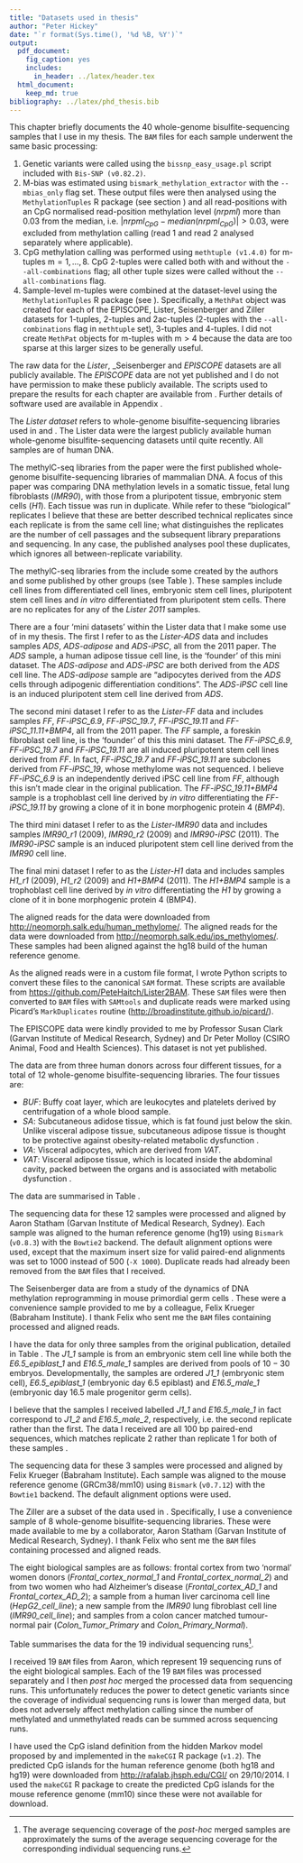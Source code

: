 ```yaml
---
title: "Datasets used in thesis"
author: "Peter Hickey"
date: "`r format(Sys.time(), '%d %B, %Y')`"
output:
  pdf_document:
    fig_caption: yes
    includes:
      in_header: ../latex/header.tex
  html_document:
    keep_md: true
bibliography: ../latex/phd_thesis.bib
---
```


\chapter{Datasets used in thesis}\label{chap:datasets}

\section{Overview of data processing}

This chapter briefly documents the 40 whole-genome bisulfite-sequencing samples that I use in my thesis. The `BAM` files for each sample underwent the same basic processing:

1. Genetic variants were called using the `bissnp_easy_usage.pl` script included with `Bis-SNP (v0.82.2)`.
2. M-bias was estimated using `bismark_methylation_extractor` with the `--mbias_only` flag set. These output files were then analysed using the  `MethylationTuples` R package (see section \ref{sec:MethylationTuples}) and all read-positions with an CpG normalised read-position methylation level ($nrpml$) more than $0.03$ from the median, i.e. $|nrpml_{CpG} - median(nrpml_{CpG})| > 0.03$, were excluded from methylation calling (read 1 and read 2 analysed separately where applicable).
3. CpG methylation calling was performed using `methtuple (v1.4.0)` for m-tuples $\text{m} = 1, \ldots, 8$. CpG 2-tuples were called both with and without the `--all-combinations` flag; all other tuple sizes were called without the `--all-combinations` flag.
4. Sample-level m-tuples were combined at the dataset-level using the `MethylationTuples` R package (see \ref{sec:MethylationTuples}). Specifically, a `MethPat` object was created for each of the EPISCOPE, Lister, Seisenberger and Ziller datasets for 1-tuples, 2-tuples and 2ac-tuples (2-tuples with the  `--all-combinations` flag in `methtuple` set), 3-tuples and 4-tuples. I did not create `MethPat` objects for m-tuples with $\text{m} > 4$ because the data are too sparse at this larger sizes to be generally useful.

The raw data for the _Lister_, _Seisenberger and _EPISCOPE_ datasets are all publicly available. The _EPISCOPE_ data are not yet published and I do not have permission to make these publicly available. The scripts used to prepare the results for each chapter are available from \url{https://github.com/PeteHaitch/phd_thesis_analyses}. Further details of software used are available in Appendix \ref{app:software_details}.

\section{\emph{Lister} dataset}\label{sec:Lister_dataset}

The _Lister dataset_ refers to whole-genome bisulfite-sequencing libraries used in \cite{Lister:2009hy} and \cite{Lister:2011kg}. The Lister data were the largest publicly available human whole-genome bisulfite-sequencing datasets until quite recently. All samples are of human DNA.

\subsection{Sample descriptions}

The methylC-seq libraries from the \cite{Lister:2009hy} paper were the first published whole-genome bisulfite-sequencing libraries of mammalian DNA. A focus of this paper was comparing DNA methylation levels in a somatic tissue, fetal lung fibroblasts (_IMR90_), with those from a pluripotent tissue, embryonic stem cells (_H1_). Each tissue was run in duplicate. While \cite{Lister:2009hy} refer to these "biological" replicates I believe that these are better described technical replicates since each replicate is from the same cell line; what distinguishes the replicates are the number of cell passages and the subsequent library preparations and sequencing. In any case, the published analyses pool these duplicates, which ignores all between-replicate variability.

The methylC-seq libraries from the \cite{Lister:2011kg} include some created by the authors and some published by other groups (see Table \ref{tab:Lister_dataset}). These samples include cell lines from differentiated cell lines, embryonic stem cell lines, pluripotent stem cell lines and _in vitro_ differentiated from pluripotent stem cells. There are no replicates for any of the _Lister 2011_ samples.

\begin{table}[!htb]
\centering
\caption[Description of \emph{Lister} dataset]{Samples in \emph{Lister} dataset. The reported read lengths are prior to any trimming of the reads. Abbreviations: \emph{iPSC} = induced pluripotent stem cell; \emph{ESC} = embryonic stem cell; \emph{IVD} = \emph{in vitro} differentiated from pluripotent cell line \emph{PE} = single-end sequencing; \emph{PE} = paired-end sequencing.}
\label{tab:Lister_dataset}
\begin{tabulary}{\textwidth}{LLLLLL}
\toprule
Sample              & Tissue type             & Sequencing & Read length & Ave. coverage & First published             \\ \midrule
ADS                 & Adipose                 & PE         & $75$ bp     & $23\times$    & \citet{Lister:2011kg}       \\
ADS-adipose         & Adipocytes from ADS     & PE         & $75$ bp     & $24\times$    & \citet{Lister:2011kg}       \\
ADS-iPSC            & iPSC from ADS           & PE         & $75$ bp     & $26\times$    & \citet{Lister:2011kg}       \\
FF                  & Foreskin fibroblasts    & SE         & $85$ bp     & $16\times$    & \citet{Lister:2011kg}       \\
FF-iPSC\_6.9        & iPSC from FF            & SE         & $85$ bp     & $10\times$    & \citet{Lister:2011kg}       \\
FF-iPSC\_19.7       & iPSC from FF            & SE         & $85$ bp     & $9\times$     & \citet{Lister:2011kg}       \\
FF-iPSC\_19.11      & iPSC from FF            & SE         & $85$ bp     & $8\times$     & \citet{Lister:2011kg}       \\
FF-iPSC\_19.11+BMP4 & IVD from FF-iPSC\_19.11 & SE         & $85$ bp     & $17\times$    & \citet{Lister:2011kg}       \\
IMR90\_r1           & Lung fibroblasts        & SE         & $87$ bp     & $14\times$    & \citet{Lister:2009hy}       \\
IMR90\_r2           & Lung fibroblasts        & SE         & $87$ bp     & $15\times$    & \citet{Lister:2009hy}       \\
IMR90-iPSC          & iPSC from IMR90         & SE         & $85$ bp     & $9\times$     & \citet{Lister:2011kg}       \\
H1\_r1              & ESC                     & SE         & $85$ bp     & $15\times$    & \citet{Lister:2009hy}       \\
H1\_r2              & ESC                     & SE         & $85$ bp     & $14\times$    & \citet{Lister:2009hy}       \\
H1+BMP4             & IVD from H1             & SE         & $85$ bp     & $33\times$    & \citet{Lister:2011kg}       \\
H9                  & ESC                     & SE         & $85$ bp     & $9\times$     & \citet{Lister:2011kg}       \\
H9\_Laurent         & ESC                     & PE         & $75$ bp     & $8\times$     & \citet{Laurent:2010iw}      \\
HSF1                & ESC                     & SE         & $47$        & $5\times$     & \citet{Chodavarapu:2010iqa} \\ \bottomrule
\end{tabulary}
\end{table}

There are a four 'mini datasets' within the Lister data that I make some use of in my thesis. The first I refer to as the _Lister-ADS_ data and includes samples _ADS_, _ADS-adipose_ and _ADS-iPSC_, all from the 2011 paper. The _ADS_ sample, a human adipose tissue cell line, is the 'founder' of this mini dataset. The _ADS-adipose_ and _ADS-iPSC_ are both derived from the _ADS_ cell line. The _ADS-adipose_ sample are "adipocytes derived from the _ADS_ cells through adipogenic differentiation conditions". The _ADS-iPSC_ cell line is an induced pluripotent stem cell line derived from _ADS_.

The second mini dataset I refer to as the _Lister-FF_ data and includes samples _FF_, _FF-iPSC\_6.9_, _FF-iPSC\_19.7_, _FF-iPSC\_19.11_ and _FF-iPSC\_11.11+BMP4_, all from the 2011 paper. The _FF_ sample, a foreskin fibroblast cell line, is the 'founder' of this this mini dataset. The _FF-iPSC\_6.9_, _FF-iPSC\_19.7_ and _FF-iPSC\_19.11_ are all induced pluripotent stem cell lines derived from _FF_. In fact, _FF-iPSC\_19.7_ and _FF-iPSC\_19.11_ are subclones derived from _FF-iPSC\_19_, whose methylome was not sequenced. I believe _FF-iPSC\_6.9_ is an independently derived iPSC cell line from _FF_, although this isn't made clear in the original publication. The _FF-iPSC\_19.11+BMP4_ sample is a trophoblast cell line derived by _in vitro_ differentiating the _FF-iPSC\_19.11_ by growing a clone of it in bone morphogenic protein 4 (_BMP4_).

The third mini dataset I refer to as the _Lister-IMR90_ data and includes samples _IMR90\_r1_ (2009), _IMR90\_r2_ (2009) and _IMR90-iPSC_ (2011). The _IMR90-iPSC_ sample is an induced pluripotent stem cell line derived from the _IMR90_ cell line.

The final mini dataset I refer to as the _Lister-H1_ data and includes samples _H1\_r1_ (2009), _H1\_r2_ (2009) and _H1+BMP4_ (2011). The _H1+BMP4_ sample is a trophoblast cell line derived by _in vitro_ differentiating the _H1_ by growing a clone of it in bone morphogenic protein 4 (BMP4).

\subsection{Creation of \texttt{BAM} files}

The aligned reads for the \cite{Lister:2009hy} data were downloaded from [http://neomorph.salk.edu/human_methylome/](http://neomorph.salk.edu/human_methylome/). The aligned reads for the \cite{Lister:2011kg} data were downloaded from [http://neomorph.salk.edu/ips_methylomes/](http://neomorph.salk.edu/ips_methylomes/). These samples had been aligned against the hg18 build of the human reference genome.

As the aligned reads were in a custom file format, I wrote Python scripts to convert these files to the canonical `SAM` format. These scripts are available from [https://github.com/PeteHaitch/Lister2BAM](https://github.com/PeteHaitch/Lister2BAM). These `SAM` files were then converted to `BAM` files with `SAMtools` \citep{Li:2009ka} and duplicate reads were marked using Picard's `MarkDuplicates` routine ([http://broadinstitute.github.io/picard/](http://broadinstitute.github.io/picard/)).

\section{\emph{EPISCOPE} dataset}\label{sec:EPISCOPE_dataset}

The EPISCOPE data were kindly provided to me by Professor Susan Clark (Garvan Institute of Medical Research, Sydney) and Dr Peter Molloy (CSIRO Animal, Food and Health Sciences). This dataset is not yet published.

\subsection{Sample descriptions}

The data are from three human donors across four different tissues, for a total of 12 whole-genome bisulfite-sequencing libraries. The four tissues are:

- _BUF_: Buffy coat layer, which are leukocytes and platelets derived by centrifugation of a whole blood sample.
- _SA_: Subcutaneous adidose tissue, which is fat found just below the skin. Unlike visceral adipose tissue, subcutaneous adipose tissue is thought to be protective against obesity-related metabolic dysfunction \citep{Chau:2014do}.
- _VA_: Visceral adipocytes, which are derived from _VAT_.
- _VAT_: Visceral adipose tissue, which is located inside the abdominal cavity, packed between the organs and is associated with metabolic dysfunction \citep{Chau:2014do}.

The data are summarised in Table \ref{tab:EPISCOPE_dataset}.

\begin{table}[!htb]
\centering
\caption[Description of \emph{EPISCOPE} dataset]{Samples in \emph{EPISCOPE} dataset. The reported read lengths are prior to any trimming of the reads.}
\label{tab:EPISCOPE_dataset}
\begin{tabulary}{\textwidth}{LLLL}
\toprule
Sample & Sequencing & Read length & Ave. coverage \\ \midrule
E13BUF & PE         & $101$ bp    & $8\times$     \\
E13SA  & PE         & $101$ bp    & $28\times$    \\
E13VA  & PE         & $150$ bp    & $27\times$    \\
E13VAT & PE         & $101$ bp    & $25\times$    \\
E18BUF & PE         & $101$ bp    & $21\times$    \\
E18SA  & PE         & $101$ bp    & $25\times$    \\
E18VA  & PE         & $150$ bp    & $36\times$    \\
E18VAT & PE         & $101$ bp    & $26\times$    \\
E23BUF & PE         & $101$ bp    & $12\times$    \\
E23SA  & PE         & $101$ bp    & $29\times$    \\
E23VA  & PE         & $101$ bp    & $32\times$    \\
E23VAT & PE         & $101$ bp    & $31\times$    \\ \bottomrule
\end{tabulary}
\end{table}

\subsection{Creation of \texttt{BAM} files}

The sequencing data for these 12 samples were processed and aligned by Aaron Statham (Garvan Institute of Medical Research, Sydney). Each sample was aligned to the human reference genome (hg19) using `Bismark` (`v0.8.3`) with the `Bowtie2` backend. The default alignment options were used, except that the maximum insert size for valid paired-end alignments was set to 1000 instead of 500 (`-X 1000`). Duplicate reads had already been removed from the `BAM` files that I received.

\section{\emph{Seisenberger} dataset}\label{sec:Seisenberger_dataset}

The Seisenberger data are from a study of the dynamics of DNA methylation reprogramming in mouse primordial germ cells \citep{Seisenberger:2012ko}. These were a convenience sample provided to me by a colleague, Felix Krueger (Babraham Institute). I thank Felix who sent me the `BAM` files containing processed and aligned reads.

\subsection{Sample descriptions}

I have the data for only three samples from the original publication, detailed in Table \ref{tab:Seisenberger_dataset}. The _J1\_1_ sample is from an embryonic stem cell line while both the _E6.5\_epiblast\_1_ and _E16.5\_male\_1_ samples are derived from pools of $10-30$ embryos. Developmentally, the samples are ordered _J1\_1_ (embryonic stem cell), _E6.5\_epiblast\_1_ (embryonic day 6.5 epiblast) and _E16.5\_male\_1_ (embryonic day 16.5 male progenitor germ cells).

I believe that the samples I received labelled _J1\_1_ and _E16.5\_male\_1_  in fact correspond to _J1\_2_ and _E16.5\_male\_2_, respectively, i.e. the second  replicate rather than the first. The data I received are all $100$ bp paired-end sequences, which matches replicate 2 rather than replicate 1 for both of these samples \citet[Supplementary Table 1]{Seisenberger:2012ko}.

\begin{table}[!htb]
\centering
\caption[Description of \emph{Seisenberger} dataset]{Samples in \emph{Seisenberger} dataset. The reported read lengths are prior to any trimming of the reads. All samples were first published in \citet{Seisenberger:2012ko}.}
\label{tab:Seisenberger_dataset}
\begin{tabulary}{\textwidth}{LLLLL}
\toprule
Sample            & Tissue                     & Sequencing & Read length & Ave. coverage             \\ \midrule
J1\_1             & ESC                        & PE         & $100$ bp    & $12\times$     \\
E6.5\_epiblast\_1 & Epiblast                   & PE         & $100$ bp    & $13\times$     \\
E16.5\_male\_1    & Male progenitor germ cells & PE         & $100$ bp    & $12\times$     \\ \bottomrule
\end{tabulary}
\end{table}

\subsection{Creation of \texttt{BAM} files}

The sequencing data for these 3 samples were processed and aligned by Felix Krueger (Babraham Institute). Each sample was aligned to the mouse reference genome (GRCm38/mm10) using `Bismark` (`v0.7.12`) with the `Bowtie1` backend. The default alignment options were used.

\section{\emph{Ziller} dataset}\label{sec:Ziller_dataset}

The Ziller are a subset of the data used in \cite{Ziller:2013fs}. Specifically, I use a convenience sample of 8 whole-genome bisulfite-sequencing libraries. These were made available to me by a collaborator, Aaron Statham (Garvan Institute of Medical Research, Sydney). I thank Felix who sent me the `BAM` files containing processed and aligned reads.

\subsection{Sample descriptions}

The eight biological samples are as follows: frontal cortex from two 'normal' women donors (_Frontal\_cortex\_normal\_1_ and _Frontal\_cortex\_normal\_2_) and from two women who had Alzheimer's disease (_Frontal\_cortex\_AD\_1_ and _Frontal\_cortex\_AD\_2_); a sample from a human liver carcinoma cell line (_HepG2\_cell\_line_); a new sample from the _IMR90_ lung fibroblast cell line (_IMR90\_cell\_line_); and samples from a colon cancer matched tumour-normal pair (_Colon\_Tumor\_Primary_ and _Colon\_Primary\_Normal_).

Table \ref{tab:Ziller_dataset_sequencing_runs} summarises the data for the 19 individual sequencing runs[^Ziller_merged_ave_cov].

[^Ziller_merged_ave_cov]: The average sequencing coverage of the _post-hoc_ merged samples are approximately the sums of the average sequencing coverage for the corresponding individual sequencing runs.

\begin{table}[!htb]
\centering
\caption[Description of \emph{Ziller} dataset]{Sequencing runs in \emph{Ziller} dataset. The reported read lengths are prior to any trimming of the reads. All samples were first published in \citet{Ziller:2013fs}.}
\label{tab:Ziller_dataset_sequencing_runs}
\begin{tabulary}{\textwidth}{LLLLL}
\toprule
Sample    & Tissue                     & Sequencing & Read length & Ave. coverage        \\ \midrule
SRR949193 & Frontal\_cortex\_normal\_1 & PE         & 101 bp         & $10\times$ \\
SRR949194 & Frontal\_cortex\_normal\_1 & PE         & 101 bp         & $10\times$    \\
SRR949195 & Frontal\_cortex\_normal\_1 & PE         & 101 bp         & $10\times$    \\
SRR949196 & Frontal\_cortex\_normal\_2 & PE         & 101 bp         & $9\times$     \\
SRR949197 & Frontal\_cortex\_normal\_2 & PE         & 101 bp         & $9\times$     \\
SRR949198 & Frontal\_cortex\_normal\_2 & PE         & 101 bp         & $9\times$     \\
SRR949199 & Frontal\_cortex\_AD\_1     & PE         & 101 bp         & $9\times$     \\
SRR949201 & Frontal\_cortex\_AD\_1     & PE         & 101 bp         & $9\times$     \\
SRR949202 & Frontal\_cortex\_AD\_2     & PE         & 101 bp         & $10\times$    \\
SRR949203 & Frontal\_cortex\_AD\_2     & PE         & 101 bp         & $10\times$    \\
SRR949206 & HepG2\_cell\_line          & PE         & 101 bp         & $2\times$     \\
SRR949207 & HepG2\_cell\_line          & PE         & 101 bp         & $1\times$     \\
SRR949208 & IMR90\_cell\_line          & PE         & 101 bp         & $1\times$     \\
SRR949209 & IMR90\_cell\_line          & PE         & 101 bp         & $3\times$     \\
SRR949210 & Colon\_Tumor\_Primary      & PE         & 101 bp         & $8\times$     \\
SRR949211 & Colon\_Tumor\_Primary      & PE         & 101 bp         & $8\times$     \\
SRR949212 & Colon\_Tumor\_Primary      & PE         & 101 bp         & $9\times$     \\
SRR949213 & Colon\_Tumor\_Primary      & PE         & 101 bp        & $8\times$     \\
SRR949215 & Colon\_Primary\_Normal     & PE         & 101 bp         & $8\times$     \\ \bottomrule
\end{tabulary}
\end{table}

\subsection{Creation of \texttt{BAM} files}

I received 19 `BAM` files from Aaron, which represent 19 sequencing runs of the eight biological samples. Each of the 19 `BAM` files was processed separately and I then _post hoc_ merged the processed data from sequencing runs. This unfortunately reduces the power to detect genetic variants since the coverage of individual sequencing runs is lower than merged data, but does not adversely affect methylation calling since the number of methylated and unmethylated reads can be summed across sequencing runs.

\section{CpG islands}

I have used the CpG island definition from the hidden Markov model proposed by \citet{Wu:2010do} and implemented in the `makeCGI` R package (`v1.2`). The predicted CpG islands for the human reference genome (both hg18 and hg19) were downloaded from [http://rafalab.jhsph.edu/CGI/](http://rafalab.jhsph.edu/CGI/) on 29/10/2014. I used the `makeCGI` R package to create the predicted CpG islands for the mouse reference genome (mm10) since these were not available for download.
